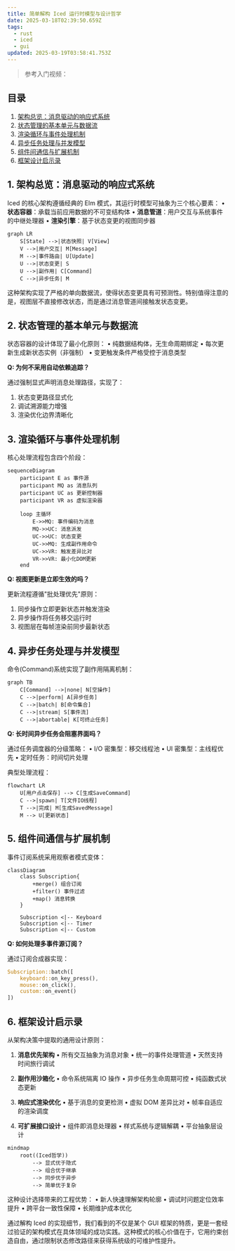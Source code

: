 ```yaml
---
title: 简单解构 Iced 运行时模型与设计哲学
date: 2025-03-18T02:39:50.659Z
tags:
  - rust
  - iced
  - gui
updated: 2025-03-19T03:58:41.753Z
---
```



> 参考入门视频：
>
> <YoutubePlayer videoId="gcBJ7cPSALo" />



## 目录

1. [架构总览：消息驱动的响应式系统](#架构总览)
2. [状态管理的基本单元与数据流](#状态管理)
3. [渲染循环与事件处理机制](#渲染循环)
4. [异步任务处理与并发模型](#异步模型)
5. [组件间通信与扩展机制](#组件通信)
6. [框架设计启示录](#设计启示)

<a id="架构总览"></a>

## 1. 架构总览：消息驱动的响应式系统

Iced 的核心架构遵循经典的 Elm 模式，其运行时模型可抽象为三个核心要素：
• **状态容器**：承载当前应用数据的不可变结构体
• **消息管道**：用户交互与系统事件的中继处理器
• **渲染引擎**：基于状态变更的视图同步器

```mermaid
graph LR
    S[State] -->|状态快照| V[View]
    V -->|用户交互| M[Message]
    M -->|事件路由| U[Update]
    U -->|状态变更| S
    U -->|副作用| C[Command]
    C -->|异步任务| M
```

这种架构实现了严格的单向数据流，使得状态变更具有可预测性。特别值得注意的是，视图层不直接修改状态，而是通过消息管道间接触发状态变更。

<a id="状态管理"></a>

## 2. 状态管理的基本单元与数据流

状态容器的设计体现了最小化原则：
• 纯数据结构体，无生命周期绑定
• 每次更新生成新状态实例（非强制）
• 变更触发条件严格受控于消息类型

**Q: 为何不采用自动依赖追踪？**

通过强制显式声明消息处理路径，实现了：

1. 状态变更路径显式化
2. 调试溯源能力增强
3. 渲染优化边界清晰化

<a id="渲染循环"></a>

## 3. 渲染循环与事件处理机制

核心处理流程包含四个阶段：

```mermaid
sequenceDiagram
    participant E as 事件源
    participant MQ as 消息队列
    participant UC as 更新控制器
    participant VR as 虚拟渲染器

    loop 主循环
        E->>MQ: 事件编码为消息
        MQ->>UC: 消息派发
        UC->>UC: 状态变更
        UC->>MQ: 生成副作用命令
        UC->>VR: 触发差异比对
        VR->>VR: 最小化DOM更新
    end
```

**Q: 视图更新是立即生效的吗？**

更新流程遵循"批处理优先"原则：

1. 同步操作立即更新状态并触发渲染
2. 异步操作将任务移交运行时
3. 视图层在每帧渲染前同步最新状态

<a id="异步模型"></a>

## 4. 异步任务处理与并发模型

命令(Command)系统实现了副作用隔离机制：

```mermaid
graph TB
    C[Command] -->|none| N[空操作]
    C -->|perform| A[异步任务]
    C -->|batch| B[命令集合]
    C -->|stream| S[事件流]
    C -->|abortable| K[可终止任务]
```

**Q: 长时间异步任务会阻塞界面吗？**

通过任务调度器的分级策略：
• I/O 密集型：移交线程池
• UI 密集型：主线程优先
• 定时任务：时间切片处理

典型处理流程：

```mermaid
flowchart LR
    U[用户点击保存] --> C[生成SaveCommand]
    C -->|spawn| T[文件IO线程]
    T -->|完成| M[生成SavedMessage]
    M --> U[更新状态]
```

<a id="组件通信"></a>

## 5. 组件间通信与扩展机制

事件订阅系统采用观察者模式变体：

```mermaid
classDiagram
    class Subscription{
        +merge() 组合订阅
        +filter() 事件过滤
        +map() 消息转换
    }

    Subscription <|-- Keyboard
    Subscription <|-- Timer
    Subscription <|-- Custom
```

**Q: 如何处理多事件源订阅？**

通过订阅合成器实现：

```rust
Subscription::batch([
    keyboard::on_key_press(),
    mouse::on_click(),
    custom::on_event()
])
```

<a id="设计启示"></a>

## 6. 框架设计启示录

从架构决策中提取的通用设计原则：

1. **消息优先架构**
   • 所有交互抽象为消息对象
   • 统一的事件处理管道
   • 天然支持时间旅行调试

2. **副作用沙箱化**
   • 命令系统隔离 IO 操作
   • 异步任务生命周期可控
   • 纯函数式状态更新

3. **响应式渲染优化**
   • 基于消息的变更检测
   • 虚拟 DOM 差异比对
   • 帧率自适应的渲染调度

4. **可扩展接口设计**
   • 组件即消息处理器
   • 样式系统与逻辑解耦
   • 平台抽象层设计

```mermaid
mindmap
    root((Iced哲学))
        --> 显式优于隐式
        --> 组合优于继承
        --> 同步优于异步
        --> 简单优于复杂
```

这种设计选择带来的工程优势：
• 新人快速理解架构轮廓
• 调试时问题定位效率提升
• 跨平台一致性保障
• 长期维护成本优化

通过解构 Iced 的实现细节，我们看到的不仅是某个 GUI 框架的特质，更是一套经过验证的架构模式在具体领域的成功实践。这种模式的核心价值在于，它用约束创造自由，通过限制状态修改路径来获得系统级的可维护性提升。
